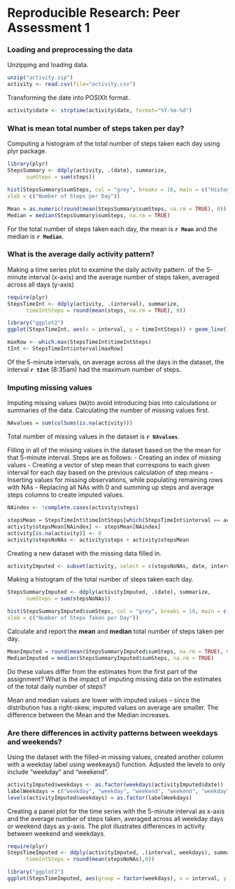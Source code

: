 # Reproducible Research: Peer Assessment 1

### Loading and preprocessing the data

Unzipping and loading data. 
```r
unzip("activity.zip")
activity <- read.csv(file="activity.csv")
```

Transforming the date into POSIXlt format.

```r
activity$date <- strptime(activity$date, format="%Y-%m-%d")
```

### What is mean total number of steps taken per day?

Computing a histogram of the total number of steps taken each day using plyr package.

```r
library(plyr)
StepsSummary <- ddply(activity, .(date), summarize, 
      sumSteps = sum(steps))

hist(StepsSummary$sumSteps, col = "grey", breaks = 10, main = c("Histogram of Number of Steps"), 
xlab = c("Number of Steps per Day"))
```

```r
Mean = as.numeric(round(mean(StepsSummary$sumSteps, na.rm = TRUE), 0))
Median = median(StepsSummary$sumSteps, na.rm = TRUE)
```

For the total number of steps taken each day, the mean is **`r Mean`** and the median is **`r Median`**.

### What is the average daily activity pattern?

Making a time series plot to examine the daily activity pattern. of the 5-minute interval (x-axis) and the average number of steps taken, averaged across all days (y-axis)

```r
require(plyr)
StepsTimeInt <- ddply(activity, .(interval), summarize, 
      timeIntSteps = round(mean(steps, na.rm = TRUE), 0))

library("ggplot2")
ggplot(StepsTimeInt, aes(x = interval, y = timeIntSteps)) + geom_line() 

maxRow <- which.max(StepsTimeInt$timeIntSteps)
tInt <- StepsTimeInt$interval[maxRow]
```

Of the 5-minute intervals, on average across all the days in the dataset, the interval **`r tInt`** (8:35am) had the maximum number of steps.


### Imputing missing values

Imputing missing values (`NA`)to avoid introducing bias into calculations or summaries of the data. Calculating the number of missing values first.

```r
NAvalues = sum(colSums(is.na(activity)))
```

Total number of missing values in the dataset is **`r NAvalues`**.

Filling in all of the missing values in the dataset based on the the mean for that 5-minute interval.
Steps are as follows:
- Creating an index of missing values
- Creating a vector of step mean that correspons to each given interval for each day based on the previous calculation of step means
- Inserting values for missing observations, while populating remaining rows with NAs
- Replacing all NAs with 0 and summing up steps and average steps columns to create imputed values.

```r
NAindex <- !complete.cases(activity$steps)

stepsMean = StepsTimeInt$timeIntSteps[which(StepsTimeInt$interval == activity$interval)]
activity$stepsMean[NAindex] <- stepsMean[NAindex]
activity[is.na(activity)] <- 0
activity$stepsNoNAs <- activity$steps + activity$stepsMean

```

Creating a new dataset with the missing data filled in.

```r
activityImputed <- subset(activity, select = c(stepsNoNAs, date, interval))
```

Making a histogram of the total number of steps taken each day.

```r
StepsSummaryImputed <- ddply(activityImputed, .(date), summarize, 
      sumSteps = sum(stepsNoNAs))

hist(StepsSummaryImputed$sumSteps, col = "grey", breaks = 10, main = c("Histogram of Number of Steps With Imputed Missing Values"), 
xlab = c("Number of Steps Taken per Day"))
```

Calculate and report the **mean** and **median** total number of steps taken per day. 

```r
MeanImputed = round(mean(StepsSummaryImputed$sumSteps, na.rm = TRUE), 0)
MedianImputed = median(StepsSummaryImputed$sumSteps, na.rm = TRUE)
```

Do these values differ from the estimates from the first part of the assignment? What is the impact of imputing missing data on the estimates of the total daily number of steps?

Mean and median values are lower with imputed values -- since the distribution has a right-skew, imputed values on average are smaller. The difference between the Mean and the Median increases.

### Are there differences in activity patterns between weekdays and weekends?

Using the dataset with the filled-in missing values, created another column with a weekday label using weekeays() function. Adjusted the levels to only include "weekday" and "weekend".

```r
activityImputed$weekdays <- as.factor(weekdays(activityImputed$date))
labelWeekdays = c("weekday", "weekday", "weekend", "weekend", "weekday", "weekday", "weekday")
levels(activityImputed$weekdays) = as.factor(labelWeekdays)
```

Creating a panel plot for the time series with the 5-minute interval as x-axis and the average number of steps taken, averaged across all weekday days or weekend days as y-axis. The plot illustrates differences in activity between weekend and weekdays.

```r
require(plyr)
StepsTimeImputed <- ddply(activityImputed, .(interval, weekdays), summarize, 
      timeIntSteps = round(mean(stepsNoNAs),0))

library("ggplot2")
ggplot(StepsTimeImputed, aes(group = factor(weekdays), x = interval, y = timeIntSteps, color = weekdays)) + geom_line() 
```